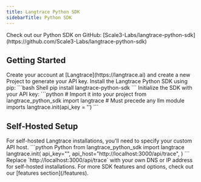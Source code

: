 ```yaml
---
title: Langtrace Python SDK
sidebarTitle: Python SDK
---
```


<Card title="Python SDK Repository" icon="github">
  Check out our Python SDK on GitHub: [Scale3-Labs/langtrace-python-sdk](https://github.com/Scale3-Labs/langtrace-python-sdk)
</Card>

## Getting Started

<Steps>
  <Step title="Sign Up">
    Create your account at [Langtrace](https://langtrace.ai) and create a new Project to generate your API key.
  </Step>

  <Step title="Installation">
    Install the Langtrace Python SDK using pip:
    ```bash Shell
    pip install langtrace-python-sdk
    ```
  </Step>

  <Step title="Initialize SDK">
    Initialize the SDK with your API key:
    ```python
    # Import it into your project
    from langtrace_python_sdk import langtrace # Must precede any llm module imports
    langtrace.init(api_key = '<LANGTRACE_API_KEY>')
    ```
  </Step>
</Steps>

## Self-Hosted Setup

<Note>
  For self-hosted Langtrace installations, you'll need to specify your custom API host.
</Note>

<CodeGroup>
  ```python Python
  from langtrace_python_sdk import langtrace
  langtrace.init(
    api_key="<YOUR API KEY>",
    api_host="http://localhost:3000/api/trace",
  )
  ```
</CodeGroup>

<Card title="Configuration Note">
  Replace `http://localhost:3000/api/trace` with your own DNS or IP address for self-hosted installations.
</Card>

<Card title="Next Steps" icon="arrow-right">
  For more SDK features and options, check out our [features section](/features).
</Card>
